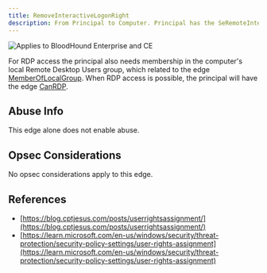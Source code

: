 ```yaml
---
title: RemoveInteractiveLogonRight
description: From Principal to Computer. Principal has the SeRemoteInteractiveLogonRight on the Computer.
---
```


<img noZoom src="/assets/enterprise-AND-community-edition-pill-tag.svg" alt="Applies to BloodHound Enterprise and CE"/>

For RDP access the principal also needs membership in the computer's local Remote Desktop Users group, which related to the edge [MemberOfLocalGroup](/resources/edges/member-of-local-group). When RDP access is possible, the principal will have the edge [CanRDP](/resources/edges/can-rdp).

Abuse Info
----------

This edge alone does not enable abuse.

Opsec Considerations
--------------------

No opsec considerations apply to this edge.

References
----------

* [https://blog.cptjesus.com/posts/userrightsassignment/](https://blog.cptjesus.com/posts/userrightsassignment/)
* [https://learn.microsoft.com/en-us/windows/security/threat-protection/security-policy-settings/user-rights-assignment](https://learn.microsoft.com/en-us/windows/security/threat-protection/security-policy-settings/user-rights-assignment)
